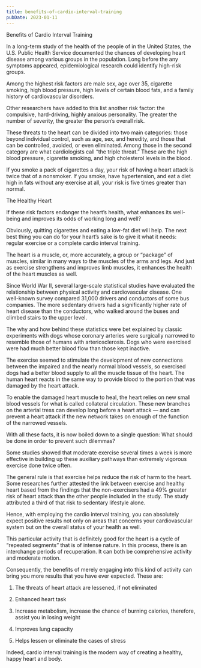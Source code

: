```yaml
---
title: benefits-of-cardio-interval-training
pubDate: 2023-01-11
---
```


Benefits of Cardio Interval Training

In a long-term study of the health of the people of in the United States, the U.S. Public Health Service documented the chances of developing heart disease among various groups in the population. Long before the any symptoms appeared, epidemiological research could identify high-risk groups.

Among the highest risk factors are male sex, age over 35, cigarette smoking, high blood pressure, high levels of certain blood fats, and a family history of cardiovascular disorders.

Other researchers have added to this list another risk factor: the compulsive, hard-driving, highly anxious personality. The greater the number of severity, the greater the person’s overall risk.

These threats to the heart can be divided into two main categories: those beyond individual control, such as age, sex, and heredity, and those that can be controlled, avoided, or even eliminated. Among those in the second category are what cardiologists call “the triple threat.” These are the high blood pressure, cigarette smoking, and high cholesterol levels in the blood.

If you smoke a pack of cigarettes a day, your risk of having a heart attack is twice that of a nonsmoker. If you smoke, have hypertension, and eat a diet high in fats without any exercise at all, your risk is five times greater than normal.

The Healthy Heart

If these risk factors endanger the heart’s health, what enhances its well-being and improves its odds of working long and well?

Obviously, quitting cigarettes and eating a low-fat diet will help. The next best thing you can do for your heart’s sake is to give it what it needs: regular exercise or a complete cardio interval training.

The heart is a muscle, or, more accurately, a group or “package” of muscles, similar in many ways to the muscles of the arms and legs. And just as exercise strengthens and improves limb muscles, it enhances the health of the heart muscles as well.

Since World War II, several large-scale statistical studies have evaluated the relationship between physical activity and cardiovascular disease. One well-known survey compared 31,000 drivers and conductors of some bus companies. The more sedentary drivers had a significantly higher rate of heart disease than the conductors, who walked around the buses and climbed stairs to the upper level.

The why and how behind these statistics were bet explained by classic experiments with dogs whose coronary arteries were surgically narrowed to resemble those of humans with arteriosclerosis. Dogs who were exercised were had much better blood flow than those kept inactive.

The exercise seemed to stimulate the development of new connections between the impaired and the nearly normal blood vessels, so exercised dogs had a better blood supply to all the muscle tissue of the heart. The human heart reacts in the same way to provide blood to the portion that was damaged by the heart attack.

To enable the damaged heart muscle to heal, the heart relies on new small blood vessels for what is called collateral circulation. These new branches on the arterial tress can develop long before a heart attack — and can prevent a heart attack if the new network takes on enough of the function of the narrowed vessels.

With all these facts, it is now boiled down to a single question: What should be done in order to prevent such dilemmas?

Some studies showed that moderate exercise several times a week is more effective in building up these auxiliary pathways than extremely vigorous exercise done twice often.

The general rule is that exercise helps reduce the risk of harm to the heart. Some researches further attested the link between exercise and healthy heart based from the findings that the non-exercisers had a 49% greater risk of heart attack than the other people included in the study. The study attributed a third of that risk to sedentary lifestyle alone.

Hence, with employing the cardio interval training, you can absolutely expect positive results not only on areas that concerns your cardiovascular system but on the overall status of your health as well.

This particular activity that is definitely good for the heart is a cycle of “repeated segments” that is of intense nature. In this process, there is an interchange periods of recuperation. It can both be comprehensive activity and moderate motion.

Consequently, the benefits of merely engaging into this kind of activity can bring you more results that you have ever expected. These are:

1. The threats of heart attack are lessened, if not eliminated

2. Enhanced heart task

3. Increase metabolism, increase the chance of burning calories, therefore, assist you in losing weight

4. Improves lung capacity

5. Helps lessen or eliminate the cases of stress

Indeed, cardio interval training is the modern way of creating a healthy, happy heart and body.